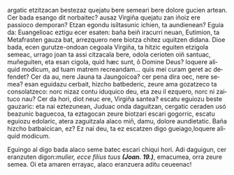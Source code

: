 <noinclude><pagequality level="3" user="Alonmikel" /></noinclude>argatic etzitzacan bestezaz quejatu bere semeari bere dolore gucien artean. Cer bada esango dit norbaitec? ausaz Virgiña quejatu zan iñoiz ere passioco demporan? Etzan egondu isiltasunic ichien, ta aundienean? Eguia da: Euangelioac eztigu ecer esaten: baña beiñ iracurri neuan, Eutimion, ta Metafrasten gauza bat, arrezquero nere biotza chitez uquitzen didana. Dioe bada, ecen gurutze-ondoan cegoala Virgiña, ta hitzic eguiten etzigola semeac, urrago joan ta assi citzacala bere, odola cerioten oiñ santuac, muñeguiten, eta esan cigola, </span><span lang="la">quid hæc sunt, ô Domine Deus? loquere aliquid modicum, ad tuam matrem recreandam... quis mei curam geret ac defendet?</span><span lang="eu"> Cer da au, nere Jauna ta Jaungoicoa? cer pena dira oec, nere semea? esan eguidazu cerbait, hizcho batbederic, zeure ama gozatzeco ta consolatzeco: norc nizaz contu iduquico deu, eta zeu il ezquero, norc ni zaituco nau? Cer da hori, diot neuc ere, Virgiña santea? escatu eguiozu beste gauzaric: eta nai eztezunean, Juduac onda daguitzan, cergatic ceraden usó beazunic baguecoa, ta eztagocan zeure biotzari escari gogorric, escatu eguiozu edolaric, atera zaguitzala alaco miñ, damu, dolore aundietatic. Baña hizcho batbaicican, ez? Ez nai deu, ta ez escatzen digo gueiago,</span><span lang="la">loquere aliquid modicum.</span><span lang="eu">

{{aingura|17}}Eguingo al digo bada alaco seme batec escari chiqui hori. Adi daguigun, cer eranzuten digon:</span><span lang="la">''mulier, ecce filius tuus </span><span lang="eu"> '''(Joan. 19.)''''', emacumea, orra zeure semea. Oi eta amaren errayac, alaco eranzuera aditu ceueenac!<noinclude><references/></noinclude>
